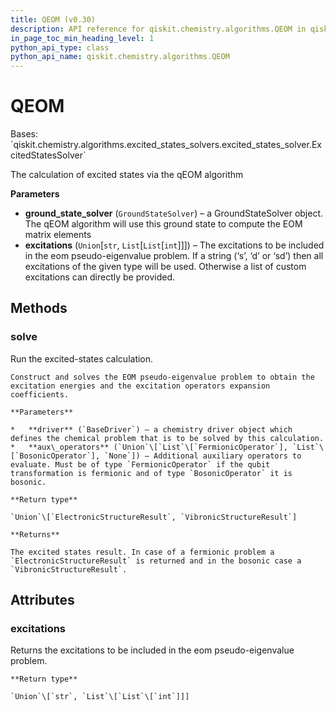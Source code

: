 ```yaml
---
title: QEOM (v0.30)
description: API reference for qiskit.chemistry.algorithms.QEOM in qiskit v0.30
in_page_toc_min_heading_level: 1
python_api_type: class
python_api_name: qiskit.chemistry.algorithms.QEOM
---
```


# QEOM

<Class id="qiskit.chemistry.algorithms.QEOM" isDedicatedPage={true} github="https://github.com/qiskit-community/qiskit-aqua/tree/stable/0.9/qiskit/chemistry/algorithms/excited_states_solvers/qeom.py" signature="QEOM(ground_state_solver, excitations='sd')" modifiers="class">
  Bases: `qiskit.chemistry.algorithms.excited_states_solvers.excited_states_solver.ExcitedStatesSolver`

  The calculation of excited states via the qEOM algorithm

  **Parameters**

  *   **ground\_state\_solver** (`GroundStateSolver`) – a GroundStateSolver object. The qEOM algorithm will use this ground state to compute the EOM matrix elements
  *   **excitations** (`Union`\[`str`, `List`\[`List`\[`int`]]]) – The excitations to be included in the eom pseudo-eigenvalue problem. If a string (‘s’, ‘d’ or ‘sd’) then all excitations of the given type will be used. Otherwise a list of custom excitations can directly be provided.

  ## Methods

  <span id="qiskit-chemistry-algorithms-qeom-solve" />

  ### solve

  <Function id="qiskit.chemistry.algorithms.QEOM.solve" signature="QEOM.solve(driver, aux_operators=None)">
    Run the excited-states calculation.

    Construct and solves the EOM pseudo-eigenvalue problem to obtain the excitation energies and the excitation operators expansion coefficients.

    **Parameters**

    *   **driver** (`BaseDriver`) – a chemistry driver object which defines the chemical problem that is to be solved by this calculation.
    *   **aux\_operators** (`Union`\[`List`\[`FermionicOperator`], `List`\[`BosonicOperator`], `None`]) – Additional auxiliary operators to evaluate. Must be of type `FermionicOperator` if the qubit transformation is fermionic and of type `BosonicOperator` it is bosonic.

    **Return type**

    `Union`\[`ElectronicStructureResult`, `VibronicStructureResult`]

    **Returns**

    The excited states result. In case of a fermionic problem a `ElectronicStructureResult` is returned and in the bosonic case a `VibronicStructureResult`.
  </Function>

  ## Attributes

  ### excitations

  <Attribute id="qiskit.chemistry.algorithms.QEOM.excitations">
    Returns the excitations to be included in the eom pseudo-eigenvalue problem.

    **Return type**

    `Union`\[`str`, `List`\[`List`\[`int`]]]
  </Attribute>
</Class>

